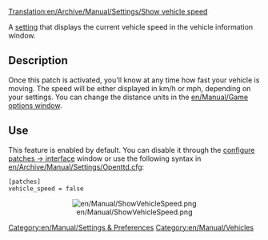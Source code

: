 [[Translation:en/Archive/Manual/Settings/Show vehicle speed]]


[[Category:en/Manual/Settings & Preferences]]
[[Category:en/Manual/Vehicles]]

A [[en/Archive/Manual/Settings/Advanced Settings|setting]] that displays the current vehicle speed in the vehicle information window.

== Description ==
Once this patch is activated, you'll know at any time how fast your vehicle is moving. The speed will be either displayed in km/h or mph, depending on your settings. You can change the distance units in the [[en/Manual/Game options window]].

== Use ==
This feature is enabled by default. You can disable it through the [[en/Archive/Manual/Settings/Configuring patches/Interface|configure patches -> interface]] window or use the following syntax in [[en/Archive/Manual/Settings/Openttd.cfg]]:

<pre>
[patches]
vehicle_speed = false
</pre>
<center>[[File:en/Manual/ShowVehicleSpeed.png]]</center>